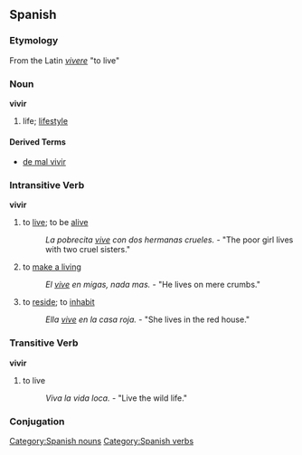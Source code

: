 ==Spanish==
=== Etymology ===
From the Latin ''[[vivere]]'' "to live"

=== Noun ===
'''vivir'''
# life; [[lifestyle]]

==== Derived Terms ====
*[[de mal vivir]]
[[Category:Spanish nouns]]

=== Intransitive Verb ===
'''vivir'''
# to [[live]]; to be [[alive]]
#: ''La pobrecita [[vive]] con dos hermanas crueles.'' - "The poor girl lives with two cruel sisters."
# to [[make a living]]
#: ''El [[vive]] en migas, nada mas.'' - "He lives on mere crumbs."
# to [[reside]]; to [[inhabit]]
#: ''Ella [[vive]] en la casa roja.'' - "She lives in the red house."

=== Transitive Verb ===
'''vivir''' 
# to live
#: ''Viva la vida loca.'' - "Live the wild life."

=== Conjugation ===
{{template:Es:-ir|viv}}

[[Category:Spanish verbs]]